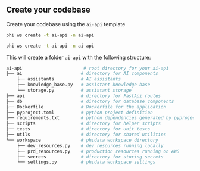 ## Create your codebase

Create your codebase using the `ai-api` template

<CodeGroup>

```bash Mac
phi ws create -t ai-api -n ai-api
```

```bash Windows
phi ws create -t ai-api -n ai-api
```

</CodeGroup>

This will create a folder `ai-api` with the following structure:

```bash
ai-api                       # root directory for your ai-api
├── ai                      # directory for AI components
    ├── assistants          # AI assistants
    ├── knowledge_base.py   # assistant knowledge base
    └── storage.py          # assistant storage
├── api                     # directory for FastApi routes
├── db                      # directory for database components
├── Dockerfile              # Dockerfile for the application
├── pyproject.toml          # python project definition
├── requirements.txt        # python dependencies generated by pyproject.toml
├── scripts                 # directory for helper scripts
├── tests                   # directory for unit tests
├── utils                   # directory for shared utilities
└── workspace               # phidata workspace directory
    ├── dev_resources.py    # dev resources running locally
    ├── prd_resources.py    # production resources running on AWS
    ├── secrets             # directory for storing secrets
    └── settings.py         # phidata workspace settings
```

